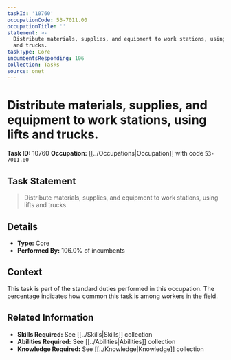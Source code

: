 ```yaml
---
taskId: '10760'
occupationCode: 53-7011.00
occupationTitle: ''
statement: >-
  Distribute materials, supplies, and equipment to work stations, using lifts
  and trucks.
taskType: Core
incumbentsResponding: 106
collection: Tasks
source: onet
---
```

# Distribute materials, supplies, and equipment to work stations, using lifts and trucks.

**Task ID:** 10760
**Occupation:** [[../Occupations|Occupation]] with code `53-7011.00`

## Task Statement

> Distribute materials, supplies, and equipment to work stations, using lifts and trucks.

## Details

- **Type:** Core
- **Performed By:** 106.0% of incumbents

## Context

This task is part of the standard duties performed in this occupation. The percentage indicates how common this task is among workers in the field.

## Related Information

- **Skills Required:** See [[../Skills|Skills]] collection
- **Abilities Required:** See [[../Abilities|Abilities]] collection
- **Knowledge Required:** See [[../Knowledge|Knowledge]] collection
